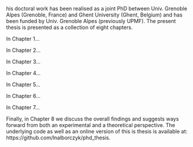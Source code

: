 \chapter*{Preface}

\initial{T}his doctoral work has been realised as a joint PhD between Univ. Grenoble Alpes (Grenoble, France) and Ghent University (Ghent, Belgium) and has been funded by Univ. Grenoble Alpes (previously UPMF). The present thesis is presented as a collection of eight chapters.

In Chapter 1...

In Chapter 2...

In Chapter 3...

In Chapter 4...

In Chapter 5...

In Chapter 6...

In Chapter 7...

Finally, in Chapter 8 we discuss the overall findings and suggests ways forward from both an experimental and a theoretical perspective. The underlying code as well as an online version of this is thesis is available at: https://github.com/lnalborczyk/phd_thesis.

\newpage
\blankpage
